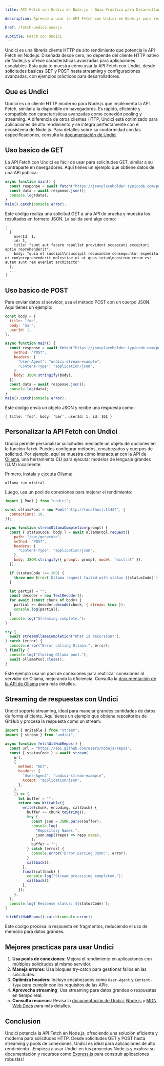 ```yaml
---
title: API Fetch con Undici en Node.js - Guia Practica para Desarrolladores

description: Aprende a usar la API Fetch con Undici en Node.js para realizar solicitudes HTTP de alto rendimiento, con ejemplos de GET, POST y streaming.

href: /fetch-undici-nodejs

subtitle: Fetch con Undici
---
```


Undici es una librería cliente HTTP de alto rendimiento que potencia la API Fetch en Node.js. Diseñada desde cero, no depende del cliente HTTP nativo de Node.js y ofrece características avanzadas para aplicaciones escalables. Esta guía te muestra cómo usar la API Fetch con Undici, desde solicitudes básicas GET y POST hasta streaming y configuraciones avanzadas, con ejemplos prácticos para desarrolladores.

## Que es Undici

Undici es un cliente HTTP moderno para Node.js que implementa la API Fetch, similar a la disponible en navegadores. Es rápido, eficiente y compatible con características avanzadas como conexión pooling y streaming. A diferencia de otros clientes HTTP, Undici está optimizado para aplicaciones de alto rendimiento y se integra perfectamente con el ecosistema de Node.js. Para detalles sobre su conformidad con las especificaciones, consulta la [documentación de Undici](https://undici.nodejs.org/).

## Uso basico de GET

La API Fetch con Undici es fácil de usar para solicitudes GET, similar a su contraparte en navegadores. Aquí tienes un ejemplo que obtiene datos de una API pública:

```javascript
async function main() {
  const response = await fetch("https://jsonplaceholder.typicode.com/posts");
  const data = await response.json();
  console.log(data);
}
main().catch(console.error);
```

Este código realiza una solicitud GET a una API de prueba y muestra los resultados en formato JSON. La salida será algo como:

```go:json
[
  {
    userId: 1,
    id: 1,
    title: "sunt aut facere repellat provident occaecati excepturi optio reprehenderit",
    body: "quia et suscipit\nsuscipit recusandae consequuntur expedita et cum\nreprehenderit molestiae ut ut quas totam\nnostrum rerum est autem sunt rem eveniet architecto"
  },
  ...
]
```

## Uso basico de POST

Para enviar datos al servidor, usa el método POST con un cuerpo JSON. Aquí tienes un ejemplo:

```javascript
const body = {
  title: "foo",
  body: "bar",
  userId: 1,
};

async function main() {
  const response = await fetch("https://jsonplaceholder.typicode.com/posts", {
    method: "POST",
    headers: {
      "User-Agent": "undici-stream-example",
      "Content-Type": "application/json",
    },
    body: JSON.stringify(body),
  });
  const data = await response.json();
  console.log(data);
}
main().catch(console.error);
```

Este código envía un objeto JSON y recibe una respuesta como:

```go:json
{ title: 'foo', body: 'bar', userId: 1, id: 101 }
```

## Personalizar la API Fetch con Undici

Undici permite personalizar solicitudes mediante un objeto de opciones en la función `fetch`. Puedes configurar métodos, encabezados y cuerpos de solicitud. Por ejemplo, aquí se muestra cómo interactuar con la API de [Ollama](https://ollama.com/), una herramienta CLI para ejecutar modelos de lenguaje grandes (LLM) localmente.

Primero, instala y ejecuta Ollama:

```go:bash
ollama run mistral
```

Luego, usa un pool de conexiones para mejorar el rendimiento:

```javascript
import { Pool } from "undici";

const ollamaPool = new Pool("http://localhost:11434", {
  connections: 10,
});

async function streamOllamaCompletion(prompt) {
  const { statusCode, body } = await ollamaPool.request({
    path: "/api/generate",
    method: "POST",
    headers: {
      "Content-Type": "application/json",
    },
    body: JSON.stringify({ prompt: prompt, model: "mistral" }),
  });

  if (statusCode !== 200) {
    throw new Error(`Ollama request failed with status ${statusCode}`);
  }

  let partial = "";
  const decoder = new TextDecoder();
  for await (const chunk of body) {
    partial += decoder.decode(chunk, { stream: true });
    console.log(partial);
  }
  console.log("Streaming complete.");
}

try {
  await streamOllamaCompletion("What is recursion?");
} catch (error) {
  console.error("Error calling Ollama:", error);
} finally {
  console.log("Closing Ollama pool.");
  await ollamaPool.close();
}
```

Este ejemplo usa un pool de conexiones para reutilizar conexiones al servidor de Ollama, mejorando la eficiencia. Consulta la [documentación de la API de Ollama](https://github.com/ollama/ollama/blob/main/docs/api.md) para más detalles.

## Streaming de respuestas con Undici

Undici soporta streaming, ideal para manejar grandes cantidades de datos de forma eficiente. Aquí tienes un ejemplo que obtiene repositorios de GitHub y procesa la respuesta como un stream:

```javascript
import { Writable } from "stream";
import { stream } from "undici";

async function fetchGitHubRepos() {
  const url = "https://api.github.com/users/nodejs/repos";
  const { statusCode } = await stream(
    url,
    {
      method: "GET",
      headers: {
        "User-Agent": "undici-stream-example",
        Accept: "application/json",
      },
    },
    () => {
      let buffer = "";
      return new Writable({
        write(chunk, encoding, callback) {
          buffer += chunk.toString();
          try {
            const json = JSON.parse(buffer);
            console.log(
              "Repository Names:",
              json.map((repo) => repo.name),
            );
            buffer = "";
          } catch (error) {
            console.error("Error parsing JSON:", error);
          }
          callback();
        },
        final(callback) {
          console.log("Stream processing completed.");
          callback();
        },
      });
    },
  );
  console.log(`Response status: ${statusCode}`);
}

fetchGitHubRepos().catch(console.error);
```

Este código procesa la respuesta en fragmentos, reduciendo el uso de memoria para datos grandes.

## Mejores practicas para usar Undici

1. **Usa pools de conexiones**: Mejora el rendimiento en aplicaciones con múltiples solicitudes al mismo servidor.
2. **Maneja errores**: Usa bloques try-catch para gestionar fallos en las solicitudes.
3. **Optimiza headers**: Incluye encabezados como `User-Agent` y `Content-Type` para cumplir con los requisitos de las APIs.
4. **Aprovecha streaming**: Usa streaming para datos grandes o respuestas en tiempo real.
5. **Consulta recursos**: Revisa la [documentación de Undici](https://undici.nodejs.org/), [Node.js](https://nodejs.org/en/docs/) y [MDN Web Docs](https://developer.mozilla.org/es/docs/Web/API/Fetch_API) para más detalles.

## Conclusion

Undici potencia la API Fetch en Node.js, ofreciendo una solución eficiente y moderna para solicitudes HTTP. Desde solicitudes GET y POST hasta streaming y pools de conexiones, Undici es ideal para aplicaciones de alto rendimiento. ¡Empieza a usar Undici en tus proyectos Node.js y explora su documentación y recursos como [Express.js](https://expressjs.com/) para construir aplicaciones robustas!
